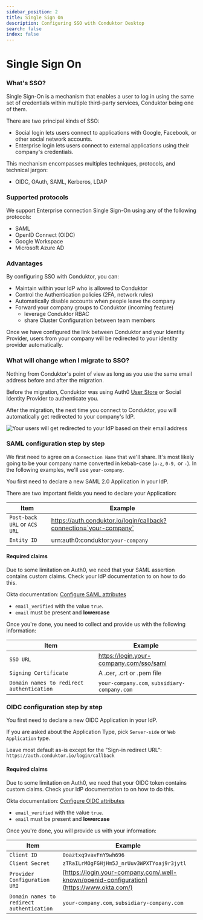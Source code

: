 ```yaml
---
sidebar_position: 2
title: Single Sign On
description: Configuring SSO with Conduktor Desktop
search: false
index: false
---
```


# Single Sign On

### What's SSO?

Single Sign-On is a mechanism that enables a user to log in using the same set of credentials within multiple third-party services, Conduktor being one of them.

There are two principal kinds of SSO:

- Social login lets users connect to applications with Google, Facebook, or other social network accounts.
- Enterprise login lets users connect to external applications using their company's credentials.

This mechanism encompasses multiples techniques, protocols, and technical jargon:

- OIDC, OAuth, SAML, Kerberos, LDAP

### Supported protocols

We support Enterprise connection Single Sign-On using any of the following protocols:

- SAML
- OpenID Connect (OIDC)
- Google Workspace
- Microsoft Azure AD

### Advantages

By configuring SSO with Conduktor, you can:

- Maintain within your IdP who is allowed to Conduktor
- Control the Authentication policies (2FA, network rules)
- Automatically disable accounts when people leave the company
- Forward your company groups to Conduktor (incoming feature)
  - leverage Conduktor RBAC
  - share Cluster Configuration between team members

Once we have configured the link between Conduktor and your Identity Provider, users from your company will be redirected to your identity provider automatically.

### What will change when I migrate to SSO?

Nothing from Conduktor's point of view as long as you use the same email address before and after the migration.

Before the migration, Conduktor was using Auth0 [User Store](https://auth0.com/docs/authenticate/database-connections/auth0-user-store) or Social Identity Provider to authenticate you.

After the migration, the next time you connect to Conduktor, you will automatically get redirected to your company's IdP.

![Your users will get redirected to your IdP based on their email address](../../assets/universal-login.png)

### SAML configuration step by step

We first need to agree on a `Connection Name` that we'll share. It's most likely going to be your company name converted in kebab-case (`a-z`, `0-9,` or `-`). In the following examples, we'll use `your-company`.

You first need to declare a new SAML 2.0 Application in your IdP.&#x20;

There are two important fields you need to declare your Application:

| Item                         | Example                                                            |
| ---------------------------- | ------------------------------------------------------------------ |
| `Post-back URL` or `ACS URL` | https://auth.conduktor.io/login/callback?connection=`your-company` |
| `Entity ID`                  | urn:auth0:conduktor:`your-company`                                 |

#### Required claims

<Warning>
Due to some limitation on Auth0, we need that your SAML assertion contains custom claims. Check your IdP documentation to on how to do this.

Okta documentation: [Configure SAML attributes](https://support.okta.com/help/s/article/How-to-define-and-configure-a-custom-SAML-attribute-statement?language=en_US)
</Warning>

- `email_verified` with the value `true`.&#x20;
- `email` must be present and **lowercase**

Once you're done, you need to collect and provide us with the following information:

| Item                                      | Example                                      |
| ----------------------------------------- | -------------------------------------------- |
| `SSO URL`                                 | https://login.your-company.com/sso/saml      |
| `Signing Certificate`                     | A .cer, .crt or .pem file                    |
| `Domain names to redirect authentication` | `your-company.com`, `subsidiary-company.com` |

### OIDC configuration step by step

You first need to declare a new OIDC Application in your IdP.&#x20;

If you are asked about the Application Type, pick `Server-side` or `Web Application` type.

Leave most default as-is except for the "Sign-in redirect URL": `https://auth.conduktor.io/login/callback`

#### Required claims

<Warning>
Due to some limitation on Auth0, we need that your OIDC token contains custom claims. Check your IdP documentation to on how to do this.

Okta documentation: [Configure OIDC attributes](https://developer.okta.com/docs/guides/customize-tokens-returned-from-okta/main)
</Warning>

- `email_verified` with the value `true`.&#x20;
- `email` must be present and **lowercase**

Once you're done, you will provide us with your information:

| Item                                      | Example                                                                                                                            |
| ----------------------------------------- | ---------------------------------------------------------------------------------------------------------------------------------- |
| `Client ID`                               | `0oaztxq9vavFnY9wh696`                                                                                                             |
| `Client Secret`                           | `zTRaILrMOgFGHjHm5J_nrUuv3WPXTYoaj9r3jytl`                                                                                         |
| `Provider Configuration URI`              | [https://login.your-company.com/.well-known/openid-configuration](https://www.okta.com/) |
| `Domain names to redirect authentication` | `your-company.com`, `subsidiary-company.com`                                                                                       |

